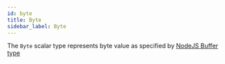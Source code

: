```yaml
---
id: byte
title: Byte
sidebar_label: Byte
---
```


The `Byte` scalar type represents byte value as specified by [NodeJS Buffer type](https://nodejs.org/api/buffer.html)

